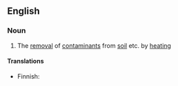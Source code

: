 ==English==

===Noun===
{{wikipedia}}
{{en-noun|-}}

# The [[removal]] of [[contaminant]]s from [[soil]] etc. by [[heating]]

====Translations====
{{trans-top|removal of contaminants from soil by heating}}
* Finnish: {{t|fi|[[terminen]] [[desorptio]]}}
{{trans-mid}}
{{trans-bottom}}
